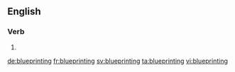 ==English==

===Verb===
{{head|en|present participle}}

# {{present participle of|blueprint|lang=en}}

[[de:blueprinting]]
[[fr:blueprinting]]
[[sv:blueprinting]]
[[ta:blueprinting]]
[[vi:blueprinting]]